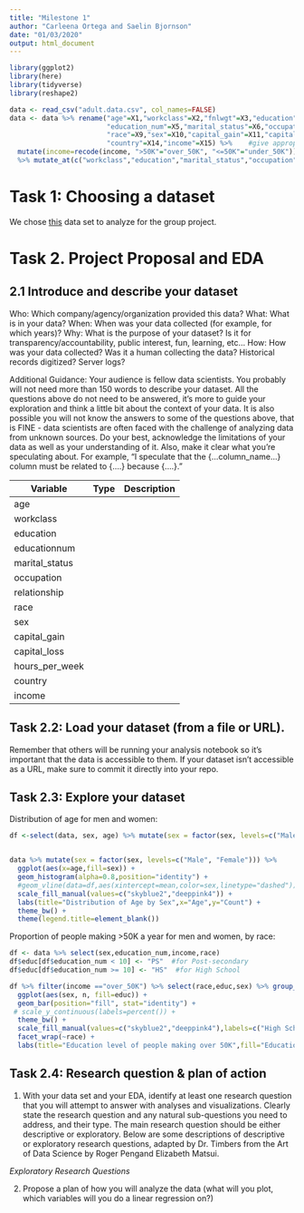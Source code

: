 ```yaml
---
title: "Milestone 1"
author: "Carleena Ortega and Saelin Bjornson"
date: "01/03/2020"
output: html_document
---
```

```r
library(ggplot2)
library(here)
library(tidyverse)
library(reshape2)
```

```r
data <- read_csv("adult.data.csv", col_names=FALSE)
data <- data %>% rename("age"=X1,"workclass"=X2,"fnlwgt"=X3,"education"=X4,
                        "education_num"=X5,"marital_status"=X6,"occupation"=X7,"relationship"=X8,
                        "race"=X9,"sex"=X10,"capital_gain"=X11,"capital_loss"=X12,"hours_per_week"=X13,
                        "country"=X14,"income"=X15) %>%    #give appropriate column names
  mutate(income=recode(income, ">50K"="over_50K", "<=50K"="under_50K"))     #change to better variables
  %>% mutate_at(c("workclass","education","marital_status","occupation","relationship","race","sex","country"), funs(recode(., "?" = "NA")))   #replace "?" with NAs in categorical variables

```


# Task 1: Choosing a dataset

We chose [this](https://archive.ics.uci.edu/ml/datasets/adult) data set to analyze for the group project.

# Task 2. Project Proposal and EDA

## 2.1 Introduce and describe your dataset

Who: Which company/agency/organization provided this data?
What: What is in your data?
When: When was your data collected (for example, for which years)?
Why: What is the purpose of your dataset? Is it for transparency/accountability, public interest, fun, learning, etc…
How: How was your data collected? Was it a human collecting the data? Historical records digitized? Server logs?

Additional Guidance: Your audience is fellow data scientists. You probably will not need more than 150 words to describe your dataset. All the questions above do not need to be answered, it’s more to guide your exploration and think a little bit about the context of your data. It is also possible you will not know the answers to some of the questions above, that is FINE - data scientists are often faced with the challenge of analyzing data from unknown sources. Do your best, acknowledge the limitations of your data as well as your understanding of it. Also, make it clear what you’re speculating about. For example, “I speculate that the {…column_name…} column must be related to {….} because {….}.”

|Variable|Type|Description|
|--------|-------|------|
|age|||
|workclass|||
|education|||
|educationnum|||
|marital_status|||
|occupation|||
|relationship|||
|race|||
|sex|||
|capital_gain|||
|capital_loss|||
|hours_per_week|||
|country|||
|income|||


## Task 2.2: Load your dataset (from a file or URL).
Remember that others will be running your analysis notebook so it’s important that the data is accessible to them.
If your dataset isn’t accessible as a URL, make sure to commit it directly into your repo.

## Task 2.3: Explore your dataset

Distribution of age for men and women:
```r
df <-select(data, sex, age) %>% mutate(sex = factor(sex, levels=c("Male", "Female"))) %>% group_by(sex)  %>% summarize(mean=mean(age))


data %>% mutate(sex = factor(sex, levels=c("Male", "Female"))) %>%
  ggplot(aes(x=age,fill=sex)) + 
  geom_histogram(alpha=0.8,position="identity") +
  #geom_vline(data=df,aes(xintercept=mean,color=sex,linetype="dashed"))+
  scale_fill_manual(values=c("skyblue2","deeppink4")) + 
  labs(title="Distribution of Age by Sex",x="Age",y="Count") +
  theme_bw() +
  theme(legend.title=element_blank())
```


Proportion of people making >50K a year for men and women, by race:
```r
df <- data %>% select(sex,education_num,income,race)
df$educ[df$education_num < 10] <- "PS"  #for Post-secondary
df$educ[df$education_num >= 10] <- "HS"  #for High School

df %>% filter(income =="over_50K") %>% select(race,educ,sex) %>% group_by(race,educ,sex) %>% tally() %>%
  ggplot(aes(sex, n, fill=educ)) +
  geom_bar(position="fill", stat="identity") +
 # scale_y_continuous(labels=percent()) +
  theme_bw() +
  scale_fill_manual(values=c("skyblue2","deeppink4"),labels=c("High School","Post-Secondary")) + 
  facet_wrap(~race) +
  labs(title="Education level of people making over 50K",fill="Education",y="Percent",x="Sex")
```


## Task 2.4: Research question & plan of action
1. With your data set and your EDA, identify at least one research question that you will attempt to answer with analyses and visualizations. Clearly state the research question and any natural sub-questions you need to address, and their type. The main research question should be either descriptive or exploratory.
Below are some descriptions of descriptive or exploratory research questions, adapted by Dr. Timbers from the Art of Data Science by Roger Pengand Elizabeth Matsui. 

*Exploratory Research Questions* 

2. Propose a plan of how you will analyze the data (what will you plot, which variables will you do a linear regression on?)